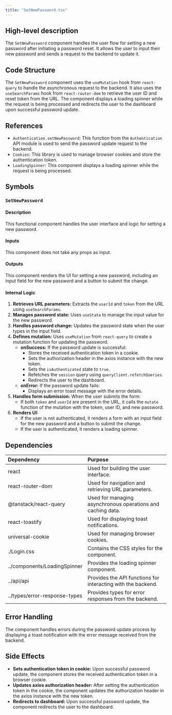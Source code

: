 ```yaml
---
title: "SetNewPassword.tsx"
---
```


## High-level description
The `SetNewPassword` component handles the user flow for setting a new password after initiating a password reset. It allows the user to input their new password and sends a request to the backend to update it.

## Code Structure
The `SetNewPassword` component uses the `useMutation` hook from `react-query` to handle the asynchronous request to the backend. It also uses the `useSearchParams` hook from `react-router-dom` to retrieve the user ID and reset token from the URL. The component displays a loading spinner while the request is being processed and redirects the user to the dashboard upon successful password update.

## References
- `Authentication.setNewPassword`: This function from the `Authentication` API module is used to send the password update request to the backend.
- `Cookies`: This library is used to manage browser cookies and store the authentication token.
- `LoadingSpinner`: This component displays a loading spinner while the request is being processed.

## Symbols

### `SetNewPassword`
#### Description
This functional component handles the user interface and logic for setting a new password.

#### Inputs
This component does not take any props as input.

#### Outputs
This component renders the UI for setting a new password, including an input field for the new password and a button to submit the change.

#### Internal Logic
1. **Retrieves URL parameters:** Extracts the `userId` and `token` from the URL using `useSearchParams`.
2. **Manages password state:** Uses `useState` to manage the input value for the new password.
3. **Handles password change:** Updates the password state when the user types in the input field.
4. **Defines mutation:** Uses `useMutation` from `react-query` to create a mutation function for updating the password.
    - **onSuccess:** If the password update is successful:
        - Stores the received authentication token in a cookie.
        - Sets the authorization header in the axios instance with the new token.
        - Sets the `isAuthenticated` state to `true`.
        - Refetches the `session` query using `queryClient.refetchQueries`.
        - Redirects the user to the dashboard.
    - **onError:** If the password update fails:
        - Displays an error toast message with the error details.
5. **Handles form submission:** When the user submits the form:
    - If both `token` and `userId` are present in the URL, it calls the `mutate` function of the mutation with the token, user ID, and new password.
6. **Renders UI:**
    - If the user is not authenticated, it renders a form with an input field for the new password and a button to submit the change.
    - If the user is authenticated, it renders a loading spinner.

## Dependencies
| Dependency | Purpose |
|:-----------|:--------|
| react | Used for building the user interface. |
| react-router-dom | Used for navigation and retrieving URL parameters. |
| @tanstack/react-query | Used for managing asynchronous operations and caching data. |
| react-toastify | Used for displaying toast notifications. |
| universal-cookie | Used for managing browser cookies. |
| ./Login.css | Contains the CSS styles for the component. |
| ../components/LoadingSpinner | Provides the loading spinner component. |
| ../api/api | Provides the API functions for interacting with the backend. |
| ../types/error-response-types | Provides types for error responses from the backend. |

## Error Handling
The component handles errors during the password update process by displaying a toast notification with the error message received from the backend.

## Side Effects
- **Sets authentication token in cookie:** Upon successful password update, the component stores the received authentication token in a browser cookie.
- **Updates axios authorization header:** After setting the authentication token in the cookie, the component updates the authorization header in the axios instance with the new token.
- **Redirects to dashboard:** Upon successful password update, the component redirects the user to the dashboard.

